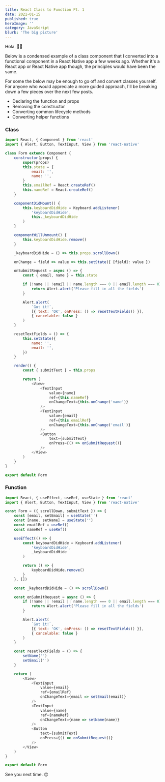 ```yaml
---
title: React Class to Function Pt. 1
date: 2021-01-15
published: true
heroImage: ''
category: JavaScript
blurb: 'The big picture'
---
```


Hola. 👋🏾

Below is a condensed example of a class component that I converted into a functional component in a React Native app a few weeks ago. Whether it's a React app or React Native app though, the principles would have been the same.

For some the below may be enough to go off and convert classes yourself. For anyone who would appreciate a more guided approach, I'll be breaking down a few pieces over the next few posts.
- Declaring the function and props
- Removing the constructor
- Converting common lifecycle methods
- Converting helper functions

### Class
```js
import React, { Component } from 'react'
import { Alert, Button, TextInput, View } from 'react-native'

class Form extends Component {
    constructor(props) {
        super(props)
        this.state = {
            email: '',
            name: '',
        }
        this.emailRef = React.createRef()
        this.nameRef = React.createRef()
    }

    componentDidMount() {
        this.keyboardDidHide = Keyboard.addListener(
            'keyboardDidHide',
            this._keyboardDidHide
        )
    }

    componentWillUnmount() {
        this.keyboardDidHide.remove()
    }

    _keyboardDidHide = () => this.props.scrollDown()

	onChange = field => value => this.setState({ [field]: value })

    onSubmitRequest = async () => {
        const { email, name } = this.state

        if (!name || !email || name.length === 0 || email.length === 0) {
            return Alert.alert('Please fill in all the fields')
        }

        Alert.alert(
            `Got it!`,
            [{ text: 'OK', onPress: () => resetTextFields() }],
            { cancelable: false }
        )
    }

    resetTextFields = () => {
        this.setState({
            name: '',
            email: '',
        })
    }

    render() {
		const { submitText } = this.props

        return (
            <View>
                <TextInput
                    value={name}
                    ref={this.nameRef}
                    onChangeText={this.onChange('name')}
                />
                <TextInput
                    value={email}
                    ref={this.emailRef}
                    onChangeText={this.onChange('email')}
                />
                <Button
                    text={submitText}
                    onPress={() => onSubmitRequest()}
                />
            </View>
        )
    }
}

export default Form
```

### Function

```js
import React, { useEffect, useRef, useState } from 'react'
import { Alert, Button, TextInput, View } from 'react-native'

const Form = ({ scrollDown, submitText }) => {
    const [email, setEmail] = useState('')
    const [name, setName] = useState('')
    const emailRef = useRef()
    const nameRef = useRef()

    useEffect(() => {
        const keyboardDidHide = Keyboard.addListener(
            'keyboardDidHide',
            _keyboardDidHide
        )

        return () => {
            keyboardDidHide.remove()
        }
    }, [])

    const _keyboardDidHide = () => scrollDown()

    const onSubmitRequest = async () => {
        if (!name || !email || name.length === 0 || email.length === 0) {
            return Alert.alert('Please fill in all the fields')
        }

        Alert.alert(
            `Got it!`,
            [{ text: 'OK', onPress: () => resetTextFields() }],
            { cancelable: false }
        )
    }

    const resetTextFields = () => {
        setName('')
        setEmail('')
    }

    return (
        <View>
            <TextInput
                value={email}
                ref={emailRef}
                onChangeText={email => setEmail(email)}
            />
            <TextInput
                value={name}
                ref={nameRef}
                onChangeText={name => setName(name)}
            />
			<Button
                text={submitText}
                onPress={() => onSubmitRequest()}
            />
        </View>
    )
}

export default Form
```

See you next time. 🙃
